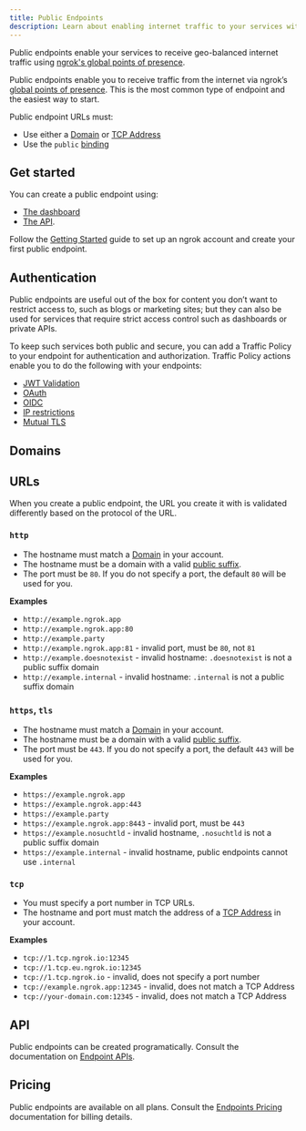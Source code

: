 ```yaml
---
title: Public Endpoints
description: Learn about enabling internet traffic to your services with public endpoints.
---
```


Public endpoints enable your services to receive geo-balanced internet traffic using [ngrok's global points of presence](/docs/universal-gateway/edges/).

Public endpoints enable you to receive traffic from the internet via ngrok’s [global points of presence](/docs/universal-gateway/edges/). This is the most common type of endpoint and the easiest way to start.

Public endpoint URLs must:

- Use either a [Domain](/universal-gateway/domains/what-are-domains/) or [TCP Address](/universal-gateway/tcp-addresses/)
- Use the `public` [binding](/docs/universal-gateway/bindings/)

## Get started

You can create a public endpoint using:

- [The dashboard](https://dashboard.ngrok.com/endpoints)
- [The API](/docs/api/resources/endpoints/#create-endpoint).

Follow the [Getting Started](/docs/getting-started/) guide to set up an ngrok account and create your first public endpoint.

## Authentication

Public endpoints are useful out of the box for content you don’t want to restrict access to, such as blogs or marketing sites; but they can also be used for services that require strict access control such as dashboards or private APIs.

To keep such services both public and secure, you can add a Traffic Policy to your endpoint for authentication and authorization. Traffic Policy actions enable you to do the following with your endpoints:

- [JWT Validation](/docs/traffic-policy/actions/jwt-validation/)
- [OAuth](/docs/traffic-policy/actions/oauth/)
- [OIDC](/docs/traffic-policy/actions/oidc/)
- [IP restrictions](/docs/traffic-policy/actions/restrict-ips/)
- [Mutual TLS](/docs/traffic-policy/actions/terminate-tls/#example-traffic-policy-document)

## Domains

## URLs

When you create a public endpoint, the URL you create it with is validated
differently based on the protocol of the URL.

### `http`

- The hostname must match a [Domain](/universal-gateway/domains/what-are-domains/) in your account.
- The hostname must be a domain with a valid [public suffix](https://publicsuffix.org/).
- The port must be `80`. If you do not specify a port, the default `80` will be used for you.

**Examples**

- `http://example.ngrok.app`
- `http://example.ngrok.app:80`
- `http://example.party`
- `http://example.ngrok.app:81` - invalid port, must be `80`, not `81`
- `http://example.doesnotexist` - invalid hostname: `.doesnotexist` is not a public suffix domain
- `http://example.internal` - invalid hostname: `.internal` is not a public suffix domain

### `https`, `tls`

- The hostname must match a [Domain](/universal-gateway/domains/what-are-domains/) in your account.
- The hostname must be a domain with a valid [public suffix](https://publicsuffix.org/).
- The port must be `443`. If you do not specify a port, the default `443` will be used for you.

**Examples**

- `https://example.ngrok.app`
- `https://example.ngrok.app:443`
- `https://example.party`
- `https://example.ngrok.app:8443` - invalid port, must be `443`
- `https://example.nosuchtld` - invalid hostname, `.nosuchtld` is not a public suffix domain
- `https://example.internal` - invalid hostname, public endpoints cannot use `.internal`

### `tcp`

- You must specify a port number in TCP URLs.
- The hostname and port must match the address of a [TCP
  Address](/universal-gateway/tcp-addresses) in your account.

**Examples**

- `tcp://1.tcp.ngrok.io:12345`
- `tcp://1.tcp.eu.ngrok.io:12345`
- `tcp://1.tcp.ngrok.io` - invalid, does not specify a port number
- `tcp://example.ngrok.app:12345` - invalid, does not match a TCP Address
- `tcp://your-domain.com:12345` - invalid, does not match a TCP Address

## API

Public endpoints can be created programatically. Consult the documentation on
[Endpoint APIs](/api/resources/endpoints/).

## Pricing

Public endpoints are available on all plans. Consult the [Endpoints
Pricing](/universal-gateway/endpoints/#pricing) documentation for
billing details.
